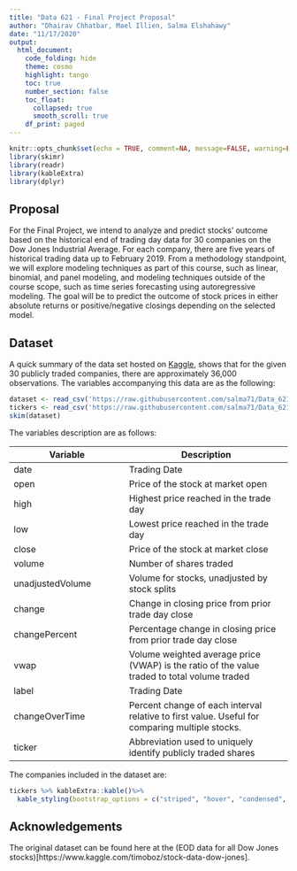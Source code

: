 ```yaml
---
title: "Data 621 - Final Project Proposal"
author: "Dhairav Chhatbar, Mael Illien, Salma Elshahawy"
date: "11/17/2020"
output: 
  html_document:
    code_folding: hide
    theme: cosmo
    highlight: tango
    toc: true
    number_section: false
    toc_float:
      collapsed: true
      smooth_scroll: true
    df_print: paged
---
```


```r
knitr::opts_chunk$set(echo = TRUE, comment=NA, message=FALSE, warning=FALSE)
library(skimr)
library(readr)
library(kableExtra)
library(dplyr)
```


## Proposal

For the Final Project, we intend to analyze and predict stocks' outcome based on the historical end of trading day data for 30 companies on the Dow Jones Industrial Average. For each company, there are five years of historical trading data up to February 2019. From a methodology standpoint, we will explore modeling techniques as part of this course, such as linear, binomial, and panel modeling, and modeling techniques outside of the course scope, such as time series forecasting using autoregressive modeling. The goal will be to predict the outcome of stock prices in either absolute returns or positive/negative closings depending on the selected model.


## Dataset

A quick summary of the data set hosted on [Kaggle](https://www.kaggle.com/timoboz/stock-data-dow-jones), shows that for the given 30 publicly traded companies, there are approximately 36,000 observations. The variables accompanying this data are as the following:




```r
dataset <- read_csv('https://raw.githubusercontent.com/salma71/Data_621/master/Project_Proposal/stocks_combined.csv')
tickers <- read_csv('https://raw.githubusercontent.com/salma71/Data_621/master/Project_Proposal/tickers.csv')
skim(dataset)
```

The variables description are as follows:

| Variable          | Description                                                                                                                                                                         
|-------------------|---------------------------
| date              | Trading Date                                                                                             
| open              | Price of the stock at market open                                                                                                                                                              
| high              | Highest price reached in the trade day                                                                                                     
| low               | Lowest price reached in the trade day                                                                                                      
| close             | Price of the stock at market close      
| volume            | Number of shares traded 	
| unadjustedVolume  | Volume for stocks, unadjusted by stock splits                                                                                                                      
| change           	| Change in closing price from prior trade day close                                                                                                                       
| changePercent     | Percentage change in closing price from prior trade day close                                                                                                                      
| vwap              | Volume weighted average price (VWAP) is the ratio of the value traded to total volume traded                                                                                                          
| label           	| Trading Date                                                                                                                       
| changeOverTime    | Percent change of each interval relative to first value. Useful for comparing multiple stocks.                                                                                                                         
| ticker            | Abbreviation used to uniquely identify publicly traded shares


The companies included in the dataset are:
```r
tickers %>% kableExtra::kable()%>%
  kable_styling(bootstrap_options = c("striped", "hover", "condensed", "responsive"), full_width = FALSE, position = "left")
```


## Acknowledgements

The original dataset can be found here at the (EOD data for all Dow Jones stocks)[https://www.kaggle.com/timoboz/stock-data-dow-jones].
